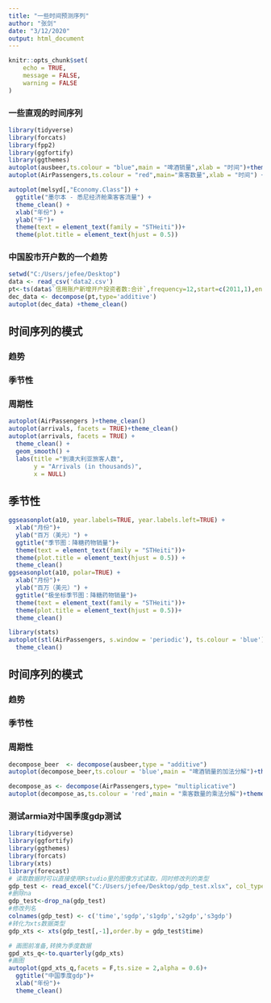 ```yaml
---
title: "一些时间预测序列"
author: "张剑"
date: "3/12/2020"
output: html_document
---
```

<style>
  p{
    font-size:18px;
    line-height:1.5em;
    text-indent:35px;
  }
  	#header {
	    text-align: center;
	}
</style>
```r
knitr::opts_chunk$set(
	echo = TRUE,
	message = FALSE,
	warning = FALSE
)
```

### 一些直观的时间序列

```r
library(tidyverse)
library(forcats)
library(fpp2)
library(ggfortify)
library(ggthemes)
autoplot(ausbeer,ts.colour = "blue",main = "啤酒销量",xlab = "时间")+theme_clean()
autoplot(AirPassengers,ts.colour = "red",main="乘客数量",xlab = "时间") +theme_clean()
```




```r
autoplot(melsyd[,"Economy.Class"]) +
  ggtitle("墨尔本 - 悉尼经济舱乘客客流量") +
  theme_clean() +
  xlab("年份") +
  ylab("千")+
  theme(text = element_text(family = "STHeiti"))+
  theme(plot.title = element_text(hjust = 0.5))
```

### 中国股市开户数的一个趋势
```r
setwd("C:/Users/jefee/Desktop")
data <- read_csv('data2.csv')
pt<-ts(data$`信用账户新增开户投资者数:合计`,frequency=12,start=c(2011,1),end = c(2020,2))
dec_data <- decompose(pt,type='additive')
autoplot(dec_data) +theme_clean()

```




## 时间序列的模式
### 趋势
### 季节性
### 周期性
```r
autoplot(AirPassengers )+theme_clean()
autoplot(arrivals, facets = TRUE)+theme_clean()
autoplot(arrivals, facets = TRUE) +
  theme_clean() +
  geom_smooth() +
  labs(title ="到澳大利亚旅客人数",
       y = "Arrivals (in thousands)",
       x = NULL)
```
## 季节性
```r
ggseasonplot(a10, year.labels=TRUE, year.labels.left=TRUE) +
  xlab("月份")+
  ylab("百万（美元）") +
  ggtitle("季节图：降糖药物销量")+
  theme(text = element_text(family = "STHeiti"))+
  theme(plot.title = element_text(hjust = 0.5)) +
  theme_clean()
ggseasonplot(a10, polar=TRUE) +
  xlab("月份")+
  ylab("百万（美元）") +
  ggtitle("极坐标季节图：降糖药物销量")+
  theme(text = element_text(family = "STHeiti"))+
  theme(plot.title = element_text(hjust = 0.5))+
  theme_clean()
```

```r
library(stats)
autoplot(stl(AirPassengers, s.window = 'periodic'), ts.colour = 'blue')+
  theme_clean()
```

## 时间序列的模式
### 趋势
### 季节性
### 周期性
```r
decompose_beer  <- decompose(ausbeer,type = "additive")
autoplot(decompose_beer,ts.colour = 'blue',main = "啤酒销量的加法分解")+theme_clean()

decompose_as <- decompose(AirPassengers,type= "multiplicative")
autoplot(decompose_as,ts.colour = 'red',main = "乘客数量的乘法分解")+theme_clean()

```

### 测试armia对中国季度gdp测试
```r
library(tidyverse)
library(ggfortify)
library(ggthemes)
library(forcats)
library(xts)
library(forecast)
# 读取数据时可以直接使用Rstudio里的图像方式读取，同时修改列的类型
gdp_test <- read_excel("C:/Users/jefee/Desktop/gdp_test.xlsx", col_types = c("date", "numeric", "numeric","numeric", "numeric"))
#删除na
gdp_test<-drop_na(gdp_test)
#修改列名
colnames(gdp_test) <- c('time','sgdp','s1gdp','s2gdp','s3gdp')
#转化为xts数据类型
gdp_xts <- xts(gdp_test[,-1],order.by = gdp_test$time)

# 画图前准备,转换为季度数据
gpd_xts_q<-to.quarterly(gdp_xts)
#画图
autoplot(gpd_xts_q,facets = F,ts.size = 2,alpha = 0.6)+
  ggtitle("中国季度gdp")+
  xlab("年份")+
  theme_clean()
```




